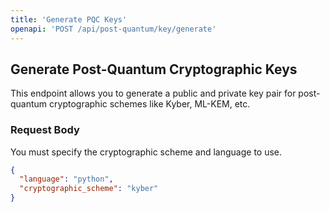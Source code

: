 ```yaml
---
title: 'Generate PQC Keys'
openapi: 'POST /api/post-quantum/key/generate'
---
```


## Generate Post-Quantum Cryptographic Keys

This endpoint allows you to generate a public and private key pair for post-quantum cryptographic schemes like Kyber, ML-KEM, etc.

### Request Body

You must specify the cryptographic scheme and language to use.

```json
{
  "language": "python",
  "cryptographic_scheme": "kyber"
}
